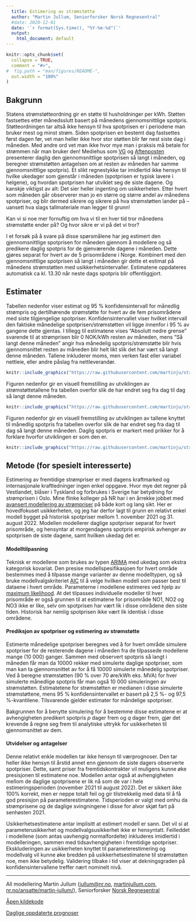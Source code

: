 ```yaml
---
  title: Estimering av strømstøtte
  author: "Martin Jullum, Seniorforsker Norsk Regnesentral"
  #date: 2020-12-01
  date: '`r format(Sys.time(), "%Y-%m-%d")`'
  output: 
    html_document: default
---
```



```r
knitr::opts_chunk$set(
  collapse = TRUE,
  comment = "#>",
#  fig.path = "man/figures/README-",
  out.width = "100%"
)
```


## Bakgrunn

Statens strømstøtteordning gir en støtte til husholdninger per kWh.
Støtten fastsettes etter månedsslutt basert på månedens gjennomsnittlige spotpris.
Støtteordningen tar altså ikke hensyn til hva spotprisen er i periodene man bruker mest og minst strøm.
Siden spotprisen en bestemt dag fastsettes først dagen før, vet man heller ikke hvor stor støtten blir før nest siste dag i måneden.
Med andre ord vet man ikke hvor mye man i praksis må betale for strømmen når man bruker den! 
Mediehus som [VG](https://www.vg.no/spesial/2022/stromprisene/) og [Aftenposten](https://www.aftenposten.no/emne/str%C3%B8mprisene) presenterer daglig den gjennomsnittlige spotprisen så langt i måneden, og beregner strømstøtten antagelsen om at resten av måneden har samme gjennomsnittlige spotpris). 
Et slikt regnestykke tar imidlertid ikke hensyn til hvilke ukedager som gjenstår i måneden (spotprisen er typisk lavere i helgene), og hvordan spotprisen har utviklet seg de siste dagene. Og kanskje viktigst av alt: Det sier heller ingenting om usikkerheten.
Etter hvert som måneden går observerer man jo en større og større andel av månedens spotpriser, og blir dermed sikrere og sikrere på hva strømstøtten lander på -- uansett hva slags tallmateriale man legger til grunn! 

Kan vi si noe mer fornuftig om hva vi til en hver tid tror månedens strømstøtte ender på? 
Og hvor sikre er vi på det vi tror? 

I et forsøk på å svare på disse spørsmålene har jeg estimert den gjennomsnittlige spotprisen for måneden gjennom å modellere og så predikere daglig spotpris for de gjenværende dagene i måneden. Dette gjøres separat for hvert av de 5 prisområdene i Norge.
Kombinert med den gjennomsnittlige spotprisen så langt i måneden gir dette et estimat på månedens strømstøtten med usikkerhetsintervaller.
Estimatene oppdateres automatisk ca kl. 13.30 når neste dags spotpris blir offentliggjort.

## Estimater

Tabellen nedenfor viser estimat og 95 \% konfidensintervall for månedlig strømpris og dertilhørende strømstøtte for hvert av de fem prisområdene med siste tilgjengelige spotpriser.
Konfidensintervallet viser hvilket intervall den faktiske månedelige spotprisen/strømstøtten vil ligge innenfor i 95 \% av gangene dette gjentas.
I tillegg til estimatene vises "Absolutt nedre grense" svarende til at strømprisen blir 0 NOK/kWh resten av måneden, mens "Så langt denne måneden" angir hva månedelig spotpris/strømstøtte blir hvis gjennomsnittet resten av måneden blir helt likt slik det har vært så langt denne måneden.
Tallene inkluderer moms, men verken fast eller variabel nettleie, eller andre påslag fra nettleverandør. 

```r
knitr::include_graphics("https://raw.githubusercontent.com/martinju/stromstotte/master/output/current_estimate_tab.png")
```

Figuren nedenfor gir en visuell fremstilling av utviklingen av strømstøttetallene fra tabellen overfor slik de har endret seg fra dag til dag så langt denne måneden.


```r
knitr::include_graphics("https://raw.githubusercontent.com/martinju/stromstotte/master/output/current_estimated_compensation.png")
```

Figuren nedenfor gir en visuell fremstilling av utviklingen av tallene knyttet til månedlig spotpris fra tabellen overfor slik de har endret seg fra dag til dag så langt denne måneden. Daglig spotpris er markert med prikker for å forklare hvorfor utviklingen er som den er.

```r
knitr::include_graphics("https://raw.githubusercontent.com/martinju/stromstotte/master/output/current_estimated_mean_price.png")
```

## Metode (for spesielt interesserte)

Estimering av fremtidige strømpriser er med dagens kraftmarked og internasjonale kraftledninger ingen enkel oppgave. 
Hvor mye det regner på Vestlandet, blåser i Tyskland og forbrukes i Sverige har betydning for strømprisen i Oslo. 
Mine flinke kolleger på NR har i en årrekke jobbet med [avansert modellering av strømpriser](https://nr.no/bransjer/finans-og-forsikring/ravaremarkeder/) på både kort og lang sikt.
Her er hovedfokuset usikkerheten, og jeg har derfor lagt til grunn en relativt enkel modell bygget på historisk spotpriser mellom 1. november 2021 og 31. august 2022. 
Modellen modellerer daglige spotpriser separat for hvert prisområde, og hensyntar at morgendagens spotpris empirisk avhenger av spotprisen de siste dagene, samt hvilken ukedag det er.

#### Modelltilpasning
Teknisk er modellene som brukes av typen [ARIMA](https://en.wikipedia.org/wiki/Autoregressive_integrated_moving_average) med ukedag som ekstra kategorisk kovariat. 
Den presise modellspesifikasjoen for hvert område bestemmes med å tilpasse mange varianter av denne modelltypen, og så bruke modellvalgskriteriet [AIC](https://en.wikipedia.org/wiki/Akaike_information_criterion) til å velge hvilken modell som passer best til dataene i hvert område.
Parameterne i modellene estimeres ved hjelp av [maximum likelihood](https://en.wikipedia.org/wiki/Maximum_likelihood_estimation). 
At det tilpasses individuelle modeller til hver prisområde er også grunnen til at estimatene for prisområde NO1, NO2 og NO3 ikke er like, selv om spotprisen har vært lik i disse områdene den siste tiden. Historisk har nemlig spotprisen ikke vært lik identisk i disse områdene. 

#### Prediksjon av spotpriser og estimering av strømstøtte

Estimerte månedelige spotpriser beregnes ved å for hvert område simulere spotpriser for de resterende dagene i måneden fra de tilpassede modellene mange (10 000) ganger.
Sammen med observert spotpris så langt i måneden får man da 10000 rekker med simulerte daglige spotpriser, som man kan ta gjennomsnittet av for å få 10000 simulerte månedelig spotpriser.
Ved å beregne strømstøtten (90 \% over 70 øre/kWh eks. MVA) for hver simulerte månedlige spotpris får man også 10 000 simuleringen av strømstøtten.
Estimatetene for strømstøtten er medianen i disse simulerte strømstøttene, mens 95 \% konfidensintervallet er basert på 2,5 \%- og 97,5 \%-kvantilene. 
Tilsvarende gjelder estimater for måndelige spotpriser.

Bakgrunnen for å benytte simulering for å bestemme disse estimatene er at avhengigheten predikert spotpris $p$ dager frem og $q$ dager frem, gjør det krevende å regne seg frem til analytiske uttrykk for usikkerheten til gjennomsnittet av dem.

#### Utvidelser og antagelser

Denne relativt enkle modellen tar ikke hensyn til værprognoser. 
Den tar heller ikke hensyn til årstid annet enn gjennom de siste dagers observerte spotpriser.
Dette, samt priser fra fremtidskontrakter vil muligens kunne øke presisjonen til estimatene noe. 
Modellen antar også at avhengigheten mellom de daglige spotprisene er lik nå som de var i hele estimeringsperioden (november 2021 til august 2022). 
Det er sikkert ikke 100\% korrekt, men er neppe totalt feil og gir tilstrekkelig med data til å få god presisjon på parameterestimatene.
Tidsperioden er valgt med omhu da strømprisene og de daglige svingningene i disse for alvor skjøt fart på senhøsten 2021.

Usikkerhetsestimatene antar implisitt at estimert modell er sann. 
Det vil si at parameterusikkerhet og modellvalgsusikkerhet ikke er hensyntatt. 
Feilleddet i modellene (som antas uavhengig normalfordelte) inkluderes imidlertid i modelleringen, sammen med tidsavhengigheten i fremtidige spotpriser.
Ekskluderingen av usikkerheten knyttet til parameterestimering og modellvalg vil kunne øke bredden på usikkerhetsestimatene til strømstøtten noe, men ikke betydelig. 
Validering tilbake i tid viser at dekningsgraden på konfidensintervallene treffer nært nominelt nivå.

_________________


All modellering Martin Jullum ([jullum@nr.no](mailto:jullum@nr.no), [martinjullum.com](https://martinjullum.com), [nr.no/ansatte/martin-jullum/](https://nr.no/ansatte/martin-jullum/)), Seniorforsker [Norsk Regnesentral](https://nr.no/)

[Åpen kildekode](https://github.com/martinju/stromstotte)

[Daglige oppdaterte prognoser](https://martinjullum.com/sideprojects/stromstotte/)




